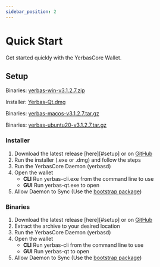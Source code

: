 ```yaml
---
sidebar_position: 2
---
```



# Quick Start

Get started quickly with the YerbasCore Wallet.

## Setup

<Tabs>
  <TabItem value="windows" label="Windows" default>
    <p>Binaries: <a href="https://github.com/The-Yerbas-Endeavor/yerbas/releases/download/3.1.2.7/yerbas-win-v3.1.2.7.zip" class="button button--primary">yerbas-win-v3.1.2.7.zip</a></p>
  </TabItem>
  <TabItem value="mac" label="Mac" default>
    <p>Installer: <a href="https://github.com/The-Yerbas-Endeavor/yerbas/releases/download/3.1.2.7/Yerbas-Qt.dmg" class="button button--primary">Yerbas-Qt.dmg</a></p>
    <p>Binaries: <a href="https://github.com/The-Yerbas-Endeavor/yerbas/releases/download/v2.1.1.5/yerbas-macos-v3.1.2.7.tar.gz" class="button button--primary">yerbas-macos-v3.1.2.7.tar.gz</a></p>
  </TabItem>
  <TabItem value="linux" label="Linux">
    <p>Binaries: <a href="https://github.com/The-Yerbas-Endeavor/yerbas/releases/download/3.1.2.7/yerbas-ubuntu20-v3.1.2.7.tar.gz" class="button button--primary">yerbas-ubuntu20-v3.1.2.7.tar.gz</a></p>
  </TabItem>
</Tabs>

### Installer

1. Download the latest release [here][#setup] or on [GitHub][wallet-gh]
2. Run the installer (.exe or .dmg) and follow the steps
3. Run the YerbasCore Daemon (yerbasd)
4. Open the wallet
    - **CLI**
      Run yerbas-cli.exe from the command line to use
    - **GUI**
      Run yerbas-qt.exe to open 
5. Allow Daemon to Sync (Use the [bootstrap package](/docs/wallet/bootstrap))

### Binaries

1. Download the latest release [here][#setup] or on [GitHub][wallet-gh]
2. Extract the archive to your desired location
3. Run the YerbasCore Daemon (yerbasd)
4. Open the wallet
    - **CLI**
      Run yerbas-cli from the command line to use
    - **GUI**
      Run yerbas-qt to open 
5. Allow Daemon to Sync (Use the [bootstrap package](/docs/wallet/bootstrap))

[wallet-gh]: https://github.com/The-Yerbas-Endeavor/yerbas/releases/latest/
